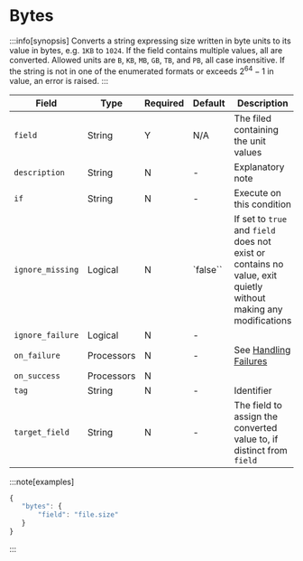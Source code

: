 # Bytes

:::info[synopsis]
Converts a string expressing size written in byte units to its value in bytes, e.g. `1KB` to `1024`. If the field contains multiple values, all are converted. Allowed units are `B`, `KB`, `MB`, `GB`, `TB`, and `PB`, all case insensitive. If the string is not in one of the enumerated formats or exceeds $2^{64}-1$ in value, an error is raised.
:::

|Field|Type|Required|Default|Description|
|---|---|---|---|---|
|`field`|String|Y|N/A|The filed containing the unit values|
|`description`|String|N|-|Explanatory note|
|`if`|String|N|-|Execute on this condition|
|`ignore_missing`|Logical|N|`false``|If set to `true` and `field` does not exist or contains no value, exit quietly without making any modifications|
|`ignore_failure`|Logical|N|-||
|`on_failure`|Processors|N|-|See [Handling Failures](../handling-failures.mdx)|
|`on_success`|Processors|N|||
|`tag`|String|N|-|Identifier|
|`target_field`|String|N|-|The field to assign the converted value to, if distinct from `field`|

:::note[examples]
```js
{
   "bytes": {
	   "field": "file.size"
   }
}
```
:::
